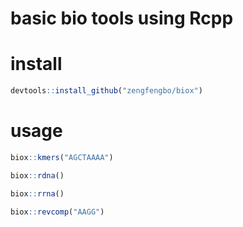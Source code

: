 # basic bio tools using Rcpp

# install
```r
devtools::install_github("zengfengbo/biox")
```

# usage
```r
biox::kmers("AGCTAAAA")

biox::rdna()

biox::rrna()

biox::revcomp("AAGG")

```


